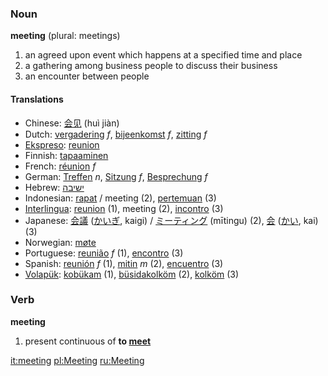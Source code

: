 ===Noun===
'''meeting''' (plural: meetings)

# an agreed upon event which happens at a specified time and place
# a gathering among business people to discuss their business
# an encounter between people

==== Translations ====
*Chinese: [[会见]] (huì jiàn)
*Dutch: [[vergadering]] ''f'', [[bijeenkomst]] ''f'', [[zitting]] ''f''
*[[Ekspreso]]: [[reunion]]
*Finnish: [[tapaaminen]]
*French: [[réunion]] ''f''
*German: [[Treffen]] ''n'', [[Sitzung]] ''f'', [[Besprechung]] ''f''
*Hebrew: [[ישיבה]]
*Indonesian: [[rapat]] / meeting (2), [[temu|pertemuan]] (3)
*[[Interlingua]]: [[reunion]] (1), meeting (2), [[incontro]] (3)
*Japanese: [[会議]] ([[かいぎ]], kaigi) / [[ミーティング]] (mītingu) (2), [[会]] ([[かい]], kai) (3)
*Norwegian: [[møte]]
*Portuguese: [[reunião]] ''f'' (1), [[encontro]] (3)
*Spanish: [[reunión]] ''f'' (1), [[mitin]] ''m'' (2), [[encuentro]] (3)
*[[Volapük]]: [[kobükam]] (1), [[büsidakolköm]] (2), [[kolköm]] (3)

===Verb===
'''meeting'''

#present continuous of '''to [[meet]]'''

[[it:meeting]]
[[pl:Meeting]]
[[ru:Meeting]]